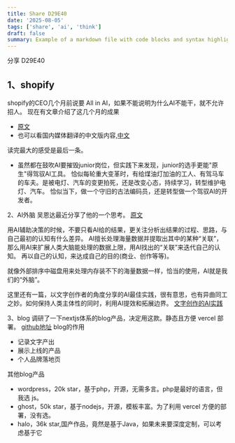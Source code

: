 ```yaml
---
title: Share D29E40
date: '2025-08-05'
tags: ['share', 'ai', 'think']
draft: false
summary: Example of a markdown file with code blocks and syntax highlighting
---
```


分享 D29E40
## 1、shopify
shopify的CEO几个月前说要 All in AI，如果不能说明为什么AI不能干，就不允许招人。
现在有文章介绍了这几个月的成果
- [原文](https://www.firstround.com/ai/shopify)
- 也可以看国内媒体翻译的中文版内容,[中文](https://mp.weixin.qq.com/s/aozGte6_BQyOlsnWXBaXew)

读完最大的感受是最后一条。
- 虽然都在鼓吹AI要摧毁junior岗位，但实践下来发现，junior的选手更能"原生"得驾驭AI工具。
恰似每轮重大变革时，有给煤油灯加油的工人、有驾马车的车夫。是被电灯、汽车的变更拍死，还是改变心态，持续学习，转型维护电灯、汽车。
恰似当下，做一个守旧的古法编码员，还是转型做一个驾驭AI的开发者。


2、AI外脑
吴恩达最近分享了他的一个思考。
[原文](https://x.com/AndrewYNg/status/1947308544916889979)

用AI辅助决策的时候，不要只看AI给的结果，更关注分析出结果的过程、思路，与自己最初的认知有什么差异。
AI擅长处理海量数据并提取出其中的某种“关联”，那么用AI来扩展人类大脑能处理的数据上限，用AI找出的“关联”来迭代自己的认知。
再以自己的认知，来达成自己的目的(商业、创作等等)。

就像外部排序中磁盘用来处理内存装不下的海量数据一样，恰当的使用，AI就是我们的“外脑”。


这里还有一篇，以文字创作者的角度分享的AI最佳实践，很有意思，也有异曲同工之妙。如何保持人类主体性的同时，利用AI提效和拓展边界。
[文字创作的AI实践](https://mp.weixin.qq.com/s/ppz9M7wRpEpzqGk802BIBw)


3、blog
调研了一下nextjs体系的blog产品，决定用这款。静态且方便 vercel 部署。
[github地址](https://github.com/timlrx/tailwind-nextjs-starter-blog)
blog的作用
- 记录文字产出
- 展示上线的产品
- 个人品牌落地页

其他blog产品
- wordpress，20k star，基于php，开源，无需多言。php是最好的语言，但我选 js。
- ghost，50k star，基于nodejs，开源，模板丰富。为了利用 vercel 方便的部署，没有选。
- halo，36k star,国产作品，竟然是基于Java，如果未来要深度定制，可以考虑基于它